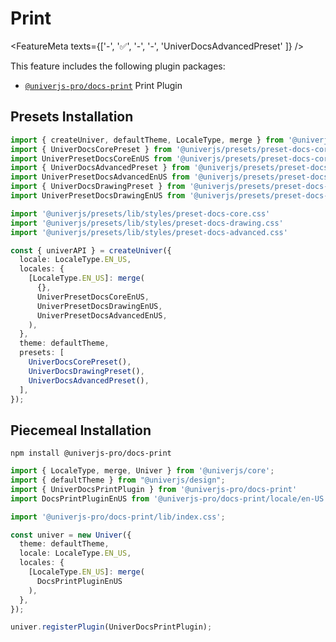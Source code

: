 
# Print

<FeatureMeta texts={['-', '✅', '-', '-', 'UniverDocsAdvancedPreset' ]} />

This feature includes the following plugin packages:

- [`@univerjs-pro/docs-print`](https://www.npmjs.com/package/@univerjs-pro/docs-print) Print Plugin

## Presets Installation

```typescript {4-7,10-11,19-20,26-27}
import { createUniver, defaultTheme, LocaleType, merge } from '@univerjs/presets';
import { UniverDocsCorePreset } from '@univerjs/presets/preset-docs-core';
import UniverPresetDocsCoreEnUS from '@univerjs/presets/preset-docs-core/locales/en-US';
import { UniverDocsAdvancedPreset } from '@univerjs/presets/preset-docs-advanced';
import UniverPresetDocsAdvancedEnUS from '@univerjs/presets/preset-docs-advanced/locales/en-US';
import { UniverDocsDrawingPreset } from '@univerjs/presets/preset-docs-drawing'
import UniverPresetDocsDrawingEnUS from '@univerjs/presets/preset-docs-drawing/locales/en-US'

import '@univerjs/presets/lib/styles/preset-docs-core.css'
import '@univerjs/presets/lib/styles/preset-docs-drawing.css'
import '@univerjs/presets/lib/styles/preset-docs-advanced.css'

const { univerAPI } = createUniver({
  locale: LocaleType.EN_US,
  locales: {
    [LocaleType.EN_US]: merge(
      {},
      UniverPresetDocsCoreEnUS,
      UniverPresetDocsDrawingEnUS,
      UniverPresetDocsAdvancedEnUS,
    ),
  },
  theme: defaultTheme,
  presets: [
    UniverDocsCorePreset(),
    UniverDocsDrawingPreset(),
    UniverDocsAdvancedPreset(),
  ],
});
```

## Piecemeal Installation

```shell npm2yarn
npm install @univerjs-pro/docs-print
```

```typescript {3-4,6,13,18}
import { LocaleType, merge, Univer } from '@univerjs/core';
import { defaultTheme } from "@univerjs/design";
import { UniverDocsPrintPlugin } from '@univerjs-pro/docs-print'
import DocsPrintPluginEnUS from '@univerjs-pro/docs-print/locale/en-US';

import '@univerjs-pro/docs-print/lib/index.css';

const univer = new Univer({
  theme: defaultTheme,
  locale: LocaleType.EN_US,
  locales: {
    [LocaleType.EN_US]: merge(
      DocsPrintPluginEnUS
    ),
  },
});

univer.registerPlugin(UniverDocsPrintPlugin);
```
